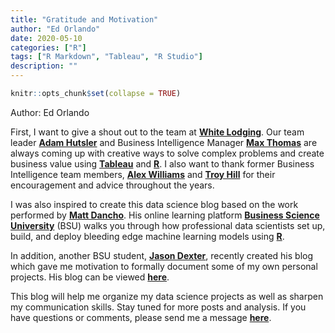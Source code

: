 ```yaml
---
title: "Gratitude and Motivation"
author: "Ed Orlando"
date: 2020-05-10
categories: ["R"]
tags: ["R Markdown", "Tableau", "R Studio"]
description: ""
---
```


```r
knitr::opts_chunk$set(collapse = TRUE)
```

Author: Ed Orlando

First, I want to give a shout out to the team at **[White Lodging](<https://www.whitelodging.com/>)**.  Our team leader **[Adam Hutsler](<https://www.linkedin.com/in/adam-hutsler-a9104038/>)** and Business Intelligence Manager **[Max Thomas](<https://www.linkedin.com/in/max-thomas-917291a1/>)** are always coming up with creative ways to solve complex problems and create business value using **[Tableau](<https://www.tableau.com/>)** and **[R](<https://rstudio.com/>)**.  I also want to thank former Business Intelligence team members, **[Alex Williams](<https://www.linkedin.com/in/alex-williams-2b63854b/>)** and **[Troy Hill](<https://www.linkedin.com/in/onetroyhill/>)** for their encouragement and advice throughout the years.

I was also inspired to create this data science blog based on the work performed by **[Matt Dancho](<https://www.linkedin.com/in/mattdancho/>)**.  His online learning platform **[Business Science University](<https://www.business-science.io/>)** (BSU) walks you through how professional data scientists set up, build, and deploy bleeding edge machine learning models using **[R](<https://rstudio.com/>)**.

In addition, another BSU student, **[Jason Dexter](<https://www.linkedin.com/in/jdex/>)**, recently created his blog which gave me motivation to formally document some of my own personal projects.  His blog can be viewed **[here](<https://www.exploringdata.org/>)**.

This blog will help me organize my data science projects as well as sharpen my communication skills.  Stay tuned for more posts and analysis.  If you have questions or comments, please send me a message **[here](<https://www.linkedin.com/in/edorlando07/>)**.





